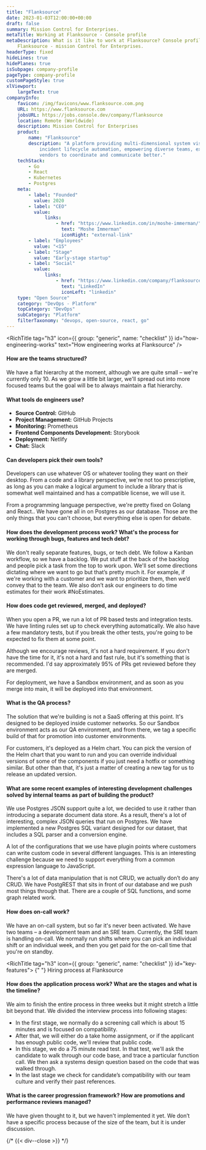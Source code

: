 ```yaml
---
title: "Flanksource"
date: 2023-01-03T12:00:00+00:00
draft: false
summary: Mission Control for Enterprises.
metaTitle: Working at Flanksource - Console profile
metaDescription: What is it like to work at Flanksource? Console profile behind the scenes at
    Flanksource - mission Control for Enterprises.
headerType: fixed
hideLines: true
hidePlanes: true
isSubpage: company-profile
pageType: company-profile
customPageStyle: true
xlViewport:
    largeText: true
companyInfo:
    favicon: /img/favicons/www.flanksource.com.png
    URL: https://www.flanksource.com
    jobsURL: https://jobs.console.dev/company/flanksource
    location: Remote (Worldwide)
    description: Mission Control for Enterprises
    product:
        name: "Flanksource"
        description: "A platform providing multi-dimensional system visibility with integrated
            incident lifecycle automation, empowering diverse teams, executives and
            vendors to coordinate and communicate better."
    techStack:
        - Go
        - React
        - Kubernetes
        - Postgres
    meta:
        - label: "Founded"
          value: 2020
        - label: "CEO"
          value:
              links:
                  - href: "https://www.linkedin.com/in/moshe-immerman/"
                    text: "Moshe Immerman"
                    iconRight: "external-link"
        - label: "Employees"
          value: "<15"
        - label: "Stage"
          value: "Early-stage startup"
        - label: "Social"
          value:
              links:
                  - href: "https://www.linkedin.com/company/flanksource/"
                    text: "LinkedIn"
                    iconLeft: "linkedin"
    type: "Open Source"
    category: "DevOps - Platform"
    topCategory: "DevOps"
    subCategory: "Platform"
    filterTaxonomy: "devops, open-source, react, go"
---
```


<span id="wrapper-1" className="nav-anchor" anchor-name="how-engineering-works"></span>

<RichTitle tag="h3" icon={{ group: "generic", name: "checklist" }} id="how-engineering-works" text="How engineering works at Flanksource" />

#### How are the teams structured?

We have a flat hierarchy at the moment, although we are quite small – we're
currently only 10. As we grow a little bit larger, we'll spread out into more
focused teams but the goal will be to always maintain a flat hierarchy.

#### What tools do engineers use?

-   **Source Control:** GitHub
-   **Project Management:** GitHub Projects
-   **Monitoring:** Prometheus
-   **Frontend Components Development:** Storybook
-   **Deployment:** Netlify
-   **Chat:** Slack

#### Can developers pick their own tools?

Developers can use whatever OS or whatever tooling they want on their desktop.
From a code and a library perspective, we're not too prescriptive, as long as
you can make a logical argument to include a library that is somewhat well
maintained and has a compatible license, we will use it.

From a programming language perspective, we're pretty fixed on Golang and
React.. We have gone all in on Postgres as our database. Those are the only
things that you can't choose, but everything else is open for debate.

#### How does the development process work? What's the process for working through bugs, features and tech debt?

We don't really separate features, bugs, or tech debt. We follow a Kanban
workflow, so we have a backlog. We put stuff at the back of the backlog and
people pick a task from the top to work upon. We'll set some directions
dictating where we want to go but that’s pretty much it. For example, if we're
working with a customer and we want to prioritize them, then we’d convey that to
the team. We also don’t ask our engineers to do time estimates for their work
#NoEstimates.

#### How does code get reviewed, merged, and deployed?

When you open a PR, we run a lot of PR based tests and integration tests. We
have linting rules set up to check everything automatically. We also have a few
mandatory tests, but if you break the other tests, you're going to be expected
to fix them at some point.

Although we encourage reviews, it's not a hard requirement. If you don't have
the time for it, it's not a hard and fast rule, but it's something that is
recommended. I'd say approximately 95% of PRs get reviewed before they are
merged.

For deployment, we have a Sandbox environment, and as soon as you merge into
main, it will be deployed into that environment.

#### What is the QA process?

The solution that we're building is not a SaaS offering at this point. It's
designed to be deployed inside customer networks. So our Sandbox environment
acts as our QA environment, and from there, we tag a specific build of that for
promotion into customer environments.

For customers, it's deployed as a Helm chart. You can pick the version of the
Helm chart that you want to run and you can override individual versions of some
of the components if you just need a hotfix or something similar. But other than
that, it's just a matter of creating a new tag for us to release an updated
version.

#### What are some recent examples of interesting development challenges solved by internal teams as part of building the product?

We use Postgres JSON support quite a lot, we decided to use it rather than
introducing a separate document data store. As a result, there's a lot of
interesting, complex JSON queries that run on Postgres. We have implemented a
new Postgres SQL variant designed for our dataset, that includes a SQL parser
and a conversion engine.

A lot of the configurations that we use have plugin points where customers can
write custom code in several different languages. This is an interesting
challenge because we need to support everything from a common expression
language to JavaScript.

There's a lot of data manipulation that is not CRUD, we actually don’t do any
CRUD. We have PostgREST that sits in front of our database and we push most
things through that. There are a couple of SQL functions, and some graph related
work.

#### How does on-call work?

We have an on-call system, but so far it's never been activated. We have two
teams – a development team and an SRE team. Currently, the SRE team is handling
on-call. We normally run shifts where you can pick an individual shift or an
individual week, and then you get paid for the on-call time that you're on
standby.

<span id="wrapper-2" className="nav-anchor" anchor-name="hiring-process"></span>

<RichTitle tag="h3" icon={{ group: "generic", name: "checklist" }} id="key-features">
    {" "}
    Hiring process at Flanksource
</RichTitle>

#### How does the application process work? What are the stages and what is the timeline?

We aim to finish the entire process in three weeks but it might stretch a little bit beyond that. We divided the interview process into following stages:

-   In the first stage, we normally do a screening call which is about 15 minutes
    and is focused on compatibility.
-   After that, we will either do a take home assignment, or if the applicant has
    enough public code, we'll review that public code.
-   In this stage, we do a 75 minute read test. In that test, we'll ask the
    candidate to walk through our code base, and trace a particular function call.
    We then ask a systems design question based on the code that was walked
    through.
-   In the last stage we check for candidate’s compatibility with our team culture
    and verify their past references.

#### What is the career progression framework? How are promotions and performance reviews managed?

We have given thought to it, but we haven't implemented it yet. We don’t have a
specific process because of the size of the team, but it is under discussion.

{/* {{< div--close >}} */}
